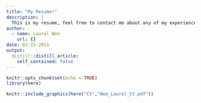 ```yaml
---
title: "My Resume!"
description: |
  This is my resume, feel free to contact me about any of my experiences or skills. I am always happy to discuss future oportunities or provide advice to help others figure out their own path.
author:
  - name: Laurel Wee
    url: {}
date: 03-15-2021
output:
  distill::distill_article:
    self_contained: false
---
```


```r
knitr::opts_chunk$set(echo = TRUE)
library(here)
```


```r

knitr::include_graphics(here("CV","Wee_Laurel_CV.pdf"))
```


